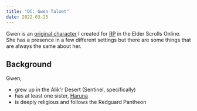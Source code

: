 ```yaml
---
title: "OC: Gwen Taloet"
date: 2022-03-25
---
```


Gwen is an [original character](/original-character/) I created for
[RP](/seeds/roleplay) in the Elder Scrolls Online. She has a presence in a
few different settings but there are some things that are always the same about
her.

## Background

Gwen,

* grew up in the Alik'r Desert (Sentinel, specifically)
* has at least one sister, [Haruna](/original-character/haruna-taloet)
* is deeply religious and follows the Redguard Pantheon
